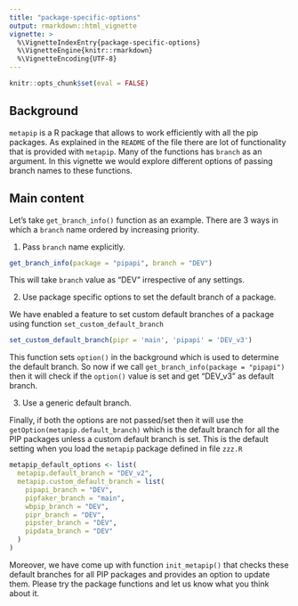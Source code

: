 ```yaml
---
title: "package-specific-options"
output: rmarkdown::html_vignette
vignette: >
  %\VignetteIndexEntry{package-specific-options}
  %\VignetteEngine{knitr::rmarkdown}
  %\VignetteEncoding{UTF-8}
---
```


```r
knitr::opts_chunk$set(eval = FALSE)
```

## Background

`metapip` is a R package that allows to work efficiently with all the pip packages. As explained in the `README` of the file there are lot of functionality that is provided with `metapip`. Many of the functions has `branch` as an argument. In this vignette we would explore different options of passing branch names to these functions.

## Main content

Let's take `get_branch_info()` function as an example. There are 3 ways in which a `branch` name ordered by increasing priority. 

1. Pass `branch` name explicitly. 

```r
get_branch_info(package = "pipapi", branch = "DEV")
```

This will take `branch` value as "DEV" irrespective of any settings. 

2. Use package specific options to set the default branch of a package. 

We have enabled a feature to set custom default branches of a package using function `set_custom_default_branch`

```r
set_custom_default_branch(pipr = 'main', 'pipapi' = 'DEV_v3')
```

This function sets `option()` in the background which is used to determine the default branch. 
So now if we call `get_branch_info(package = "pipapi")` then it will check if the `option()` value is set and get "DEV_v3" as default branch.  

3. Use a generic default branch. 

Finally, if both the options are not passed/set then it will use the `getOption(metapip.default_branch)` which is the default branch for all the PIP packages unless a custom default branch is set. 
This is the default setting when you load the `metapip` package defined in file `zzz.R`

```r
metapip_default_options <- list(
  metapip.default_branch = "DEV_v2",
  metapip.custom_default_branch = list(
    pipapi_branch = "DEV",
    pipfaker_branch = "main",
    wbpip_branch = "DEV",
    pipr_branch = "DEV",
    pipster_branch = "DEV",
    pipdata_branch = "DEV"
  )
)
```

Moreover, we have come up with function `init_metapip()` that checks these default branches for all PIP packages and provides an option to update them. 
Please try the package functions and let us know what you think about it. 
